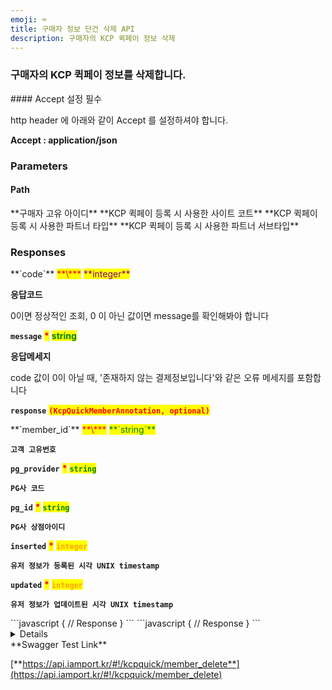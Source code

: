 ```yaml
---
emoji: ⌨
title: 구매자 정보 단건 삭제 API
description: 구매자의 KCP 퀵페이 정보 삭제
---
```




### 구매자의 KCP 퀵페이 정보를 삭제합니다.

<Hint style="danger">
#### Accept 설정 필수

http header 에 아래와 같이 Accept 를 설정하셔야 합니다.

**Accept : application/json**

</Hint>

<Swagger method="delete" path="/kcpquick/members/{member_id}" baseUrl="https://api.iamport.kr" summary="구매자의 KCP 퀵페이 정보 삭제">
<SwaggerDescription>

</SwaggerDescription>

### Parameters

#### Path

<SwaggerParameter name="member_id" type="String" required="false">
**구매자 고유 아이디**

</SwaggerParameter>
<SwaggerParameter name="site_code" type="String(80)" required="false">
**KCP 퀵페이 등록 시 사용한 사이트 코트**

</SwaggerParameter>
<SwaggerParameter name="partner_type" type="String(80)" required="false">
**KCP 퀵페이 등록 시 사용한 파트너 타입**

</SwaggerParameter>
<SwaggerParameter name="partner_subtype" type="String(80)" required="false">
**KCP 퀵페이 등록 시 사용한 파트너 서브타입**

</SwaggerParameter>

### Responses

<SwaggerResponse status="200: OK" description="성공">
<Tabs>
<Tab title="KcpQuickMemberResponse">
**`code`** <mark style="color:red;">**\***</mark> <mark style="color:purple;">**integer**</mark>

**응답코드**

0이면 정상적인 조회, 0 이 아닌 값이면 message를 확인해봐야 합니다

**`message`** <mark style="color:red;">**\***</mark> <mark style="color:green;">**string**</mark>

**응답메세지**

code 값이 0이 아닐 때, '존재하지 않는 결제정보입니다'와 같은 오류 메세지를 포함합니다

**`response`** <mark style="color:red;">**`(KcpQuickMemberAnnotation, optional)`**</mark>

</Tab>
</Tabs>

<Tabs>
<Tab title="KcpQuickMemberAnnotation">
**`member_id`** <mark style="color:red;">**\***</mark> <mark style="color:green;">**`string`**</mark>

**`고객 고유번호`**

**`pg_provider`** <mark style="color:red;">**\***</mark> <mark style="color:green;">**`string`**</mark>

**`PG사 코드`**

**`pg_id`** <mark style="color:red;">**\***</mark> <mark style="color:green;">**`string`**</mark>

**`PG사 상점아이디`**

**`inserted`** <mark style="color:red;">**\***</mark> <mark style="color:orange;">**`integer`**</mark>

**`유저 정보가 등록된 시각 UNIX timestamp`**

**`updated`** <mark style="color:red;">**\***</mark> <mark style="color:orange;">**`integer`**</mark>

**`유저 정보가 업데이트된 시각 UNIX timestamp`**

</Tab>
</Tabs>

</SwaggerResponse>

<SwaggerResponse status="401: Unauthorized" description="인증 Token이 전달되지 않았거나 유효하지 않은 경우">
```javascript
{
    // Response
}
```

</SwaggerResponse>

<SwaggerResponse status="404: Not Found" description="유효하지 않은 member_id">
```javascript
{
    // Response
}
```

</SwaggerResponse>

</Swagger>

<Details>
<p slot="summary">Response Model Schema</p>

```
{
  "code": 0,
  "message": "string",
  "response": {
    "member_id": "string",
    "pg_provider": "string",
    "pg_id": "string",
    "inserted": 0,
    "updated": 0
  }
}
```

</Details>

<Hint style="success">
**Swagger Test Link**

[**https://api.iamport.kr/#!/kcpquick/member_delete**](https://api.iamport.kr/#!/kcpquick/member_delete)

</Hint>

